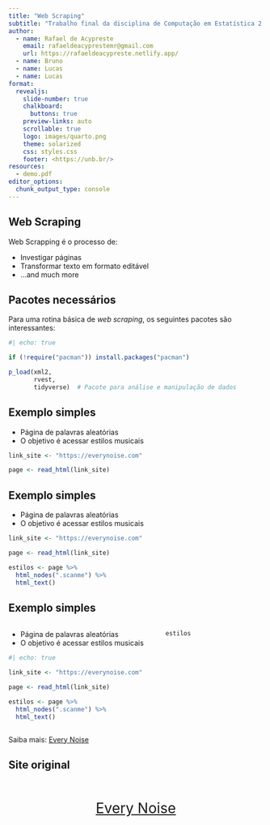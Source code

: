 ```yaml
---
title: "Web Scraping"
subtitle: "Trabalho final da disciplina de Computação em Estatística 2 (R)"
author:
  - name: Rafael de Acypreste
    email: rafaeldeacyprestemr@gmail.com
    url: https://rafaeldeacypreste.netlify.app/
  - name: Bruno
  - name: Lucas
  - name: Lucas
format:
  revealjs: 
    slide-number: true
    chalkboard: 
      buttons: true
    preview-links: auto
    scrollable: true
    logo: images/quarto.png
    theme: solarized
    css: styles.css
    footer: <https://unb.br/>
resources:
  - demo.pdf
editor_options: 
  chunk_output_type: console
---
```


## Web Scraping

Web Scrapping é o processo de:

::: incremental

-   Investigar páginas
-   Transformar texto em formato editável
-   ...and much more
:::

## Pacotes necessários

Para uma rotina básica de *web scraping*, os seguintes pacotes são interessantes: 

```r
#| echo: true

if (!require("pacman")) install.packages("pacman")

p_load(xml2,
       rvest,    
       tidyverse)  # Pacote para análise e manipulação de dados
```



## Exemplo simples {auto-animate="true"}


-   Página de palavras aleatórias
-   O objetivo é acessar estilos musicais


```.r
link_site <- "https://everynoise.com"

page <- read_html(link_site)
```

## Exemplo simples {auto-animate="true"}


-   Página de palavras aleatórias
-   O objetivo é acessar estilos musicais


```.r

link_site <- "https://everynoise.com"

page <- read_html(link_site)

estilos <- page %>% 
  html_nodes(".scanme") %>%
  html_text()

```



## Exemplo simples {auto-animate="true"}

::: columns
::: {.column width="60%"}
-   Página de palavras aleatórias
-   O objetivo é acessar estilos musicais


```r
#| echo: true

link_site <- "https://everynoise.com"

page <- read_html(link_site)

estilos <- page %>% 
  html_nodes(".scanme") %>%
  html_text()

```

:::

::: {.column width="40%"}
```r
estilos
```

:::
:::


  

::: footer
Saiba mais: [Every Noise](https://everynoise.com)
:::

## Site original


::: {style="text-align: center; margin-top: 2em; font-size: 2em"}
[Every Noise](https://everynoise.com){preview-link="true" style="text-align: center"}
:::

